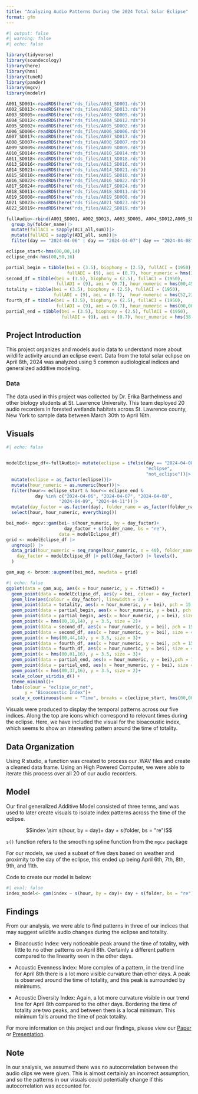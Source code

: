 ```yaml
---
title: "Analyzing Audio Patterns During the 2024 Total Solar Eclipse"
format: gfm
---
```


```r
#| output: false
#| warning: false
#| echo: false

library(tidyverse)
library(soundecology)
library(here)
library(hms)
library(tuneR)
library(pander)
library(mgcv)
library(modelr)

A001_SD001<-readRDS(here("rds_files/A001_SD001.rds"))
A002_SD013<-readRDS(here("rds_files/A002_SD013.rds"))
A003_SD005<-readRDS(here("rds_files/A003_SD005.rds"))
A004_SD012<-readRDS(here("rds_files/A004_SD012.rds"))
A005_SD002<-readRDS(here("rds_files/A005_SD002.rds"))
A006_SD006<-readRDS(here("rds_files/A006_SD006.rds"))
A007_SD017<-readRDS(here("rds_files/A007_SD017.rds"))
A008_SD007<-readRDS(here("rds_files/A008_SD007.rds"))
A009_SD009<-readRDS(here("rds_files/A009_SD009.rds"))
A010_SD014<-readRDS(here("rds_files/A010_SD014.rds"))
A011_SD018<-readRDS(here("rds_files/A011_SD018.rds"))
A013_SD016<-readRDS(here("rds_files/A013_SD016.rds"))
A014_SD021<-readRDS(here("rds_files/A014_SD021.rds"))
A015_SD010<-readRDS(here("rds_files/A015_SD010.rds"))
A016_SD022<-readRDS(here("rds_files/A016_SD022.rds"))
A017_SD024<-readRDS(here("rds_files/A017_SD024.rds"))
A018_SD011<-readRDS(here("rds_files/A018_SD011.rds"))
A019_SD008<-readRDS(here("rds_files/A019_SD008.rds"))
A021_SD023<-readRDS(here("rds_files/A021_SD023.rds"))
A022_SD019<-readRDS(here("rds_files/A022_SD019.rds"))

fullAudio<-rbind(A001_SD001, A002_SD013, A003_SD005, A004_SD012,A005_SD002, A006_SD006, A007_SD017, A008_SD007, A009_SD009, A010_SD014, A011_SD018, A013_SD016, A014_SD021, A015_SD010, A016_SD022, A017_SD024, A018_SD011, A019_SD008, A021_SD023, A022_SD019)|>
  group_by(folder_name)|>
  mutate(fullACI = sapply(ACI_all,sum))|>
  mutate(fullADI = sapply(ADI_all, sum))|>
  filter(day == "2024-04-06" | day == "2024-04-07"| day == "2024-04-08"| day == "2024-04-09" | day == "2024-04-11")

eclipse_start<-hms(00,00,14)
eclipse_end<-hms(00,50,16)

partial_begin = tibble(bei = (3.5), biophony = (2.5), fullACI = (1950), 
                       fullADI = (9), aei = (0.7), hour_numeric = hms(38,11,14))
second_df = tibble(bei = (3.5), biophony = (2.5), fullACI = (1950),
                   fullADI = (9), aei = (0.7), hour_numeric = hms(00,45,14))
totality = tibble(bei = (3.5), biophony = (2.5), fullACI = (1950),
                  fullADI = (9), aei = (0.7),  hour_numeric = hms(52,23,15))
fourth_df = tibble(bei = (3.5), biophony = (2.5), fullACI = (1950), 
                   fullADI = (9), aei = (0.7), hour_numeric = hms(00,00,16))
partial_end = tibble(bei = (3.5), biophony = (2.5), fullACI = (1950),
                     fullADI = (9), aei = (0.7), hour_numeric = hms(38,35,16))

```


## Project Introduction

This project organizes and models audio data to understand more about wildlife activity around an eclipse event. Data from the total solar eclipse on April 8th, 2024 was analyzed using 5 common audiological indices and generalized additive modeling. 

### Data 

The data used in this project was collected by Dr. Erika Barthelmess and other biology students at St. Lawrence University. This team deployed 20 audio recorders in forested wetlands habitats across St. Lawrence county, New York to sample data between March 30th to April 16th. 

## Visuals 

```r
#| echo: false


modelEclipse_df<-fullAudio|> mutate(eclipse = ifelse(day == "2024-04-08", 
                                                     "eclipse", 
                                                     "not_eclipse"))|>
  mutate(eclipse = as_factor(eclipse))|>
  mutate(hour_numeric = as.numeric(hour))|>
  filter(hour>= eclipse_start & hour<= eclipse_end &
           day %in% c("2024-04-06", "2024-04-07", "2024-04-08",
                    "2024-04-09", "2024-04-11"))|>
  mutate(day_factor = as.factor(day), folder_name = as_factor(folder_name))|>
  select(hour, hour_numeric, everything())

bei_mod<- mgcv::gam(bei~ s(hour_numeric, by = day_factor)+
                      day_factor + s(folder_name, bs = "re"),
                    data = modelEclipse_df)
grid <- modelEclipse_df |> 
  ungroup() |>
  data_grid(hour_numeric = seq_range(hour_numeric, n = 40), folder_name = "/A014_SD021",
    day_factor = modelEclipse_df |> pull(day_factor) |> levels(),
  )

gam_aug <- broom::augment(bei_mod, newdata = grid)
```

```r
#| echo: false
ggplot(data = gam_aug, aes(x = hour_numeric, y = .fitted)) +
  geom_point(data = modelEclipse_df, aes(y = bei, colour = day_factor), alpha = 0.1) +
  geom_line(aes(colour = day_factor), linewidth = 2) +
  geom_point(data = totality, aes(x = hour_numeric, y = bei), pch = 15, size = 6)+
  geom_point(data = partial_begin, aes(x = hour_numeric, y = bei), pch = 15, size = 6)+
  geom_point(data = partial_begin, aes(x = hour_numeric, y = bei), size = 4, col = "white")+
  geom_point(x = hms(00,10,14), y = 3.5, size = 2)+
  geom_point(data = second_df, aes(x = hour_numeric, y = bei), pch = 15, size = 6)+
  geom_point(data = second_df, aes(x = hour_numeric, y = bei), size = 4, col = "white")+
  geom_point(x = hms(00,44,14), y = 3.5, size = 3)+
  geom_point(data = fourth_df, aes(x = hour_numeric, y = bei), pch = 15, size = 6)+
  geom_point(data = fourth_df, aes(x = hour_numeric, y = bei), size = 4, col = "white")+
  geom_point(x = hms(00,01,16), y = 3.5, size = 3)+
  geom_point(data = partial_end, aes(x = hour_numeric, y = bei),pch = 15 , size = 6)+
  geom_point(data = partial_end, aes(x = hour_numeric, y = bei), size = 4, col = "white")+
  geom_point(x = hms(00,37,16), y = 3.5, size = 2)+
  scale_colour_viridis_d() +
  theme_minimal()+
  labs(colour = "eclipse_or_not",
       y = "Bioacoustic Index")+
  scale_x_continuous(name = "Time", breaks = c(eclipse_start, hms(00,00,15), hms(00,00,16), eclipse_end))
```

Visuals were produced to display the temporal patterns across our five indices. Along the top are icons which correspond to relevant times during the eclipse. Here, we have included the visual for the bioacoustic index, which seems to show an interesting pattern around the time of totality.

## Data Organization 

Using R studio, a function was created to process our .WAV files and create a cleaned data frame. Using an High Powered Computer, we were able to iterate this process over all 20 of our audio recorders.

## Model 

Our final generalized Additive Model consisted of three terms, and was used to later create visuals to isolate index patterns across the time of the eclipse. 

$$index \sim  s(hour, by = day)+ day + s(folder, bs = "re")$$
\n 

`s()` function refers to the smoothing spline function from the `mgcv` package

For our models, we used a subset of five days based on weather and proximity to the day of the eclipse, this ended up being April 6th, 7th, 8th, 9th, and 11th. 

Code to create our model is below:
```r
#| eval: false
index_model<- gam(index ~ s(hour, by = day)+ day + s(folder, bs = "re"), data = Eclipse_df)
```

## Findings 

From our analysis, we were able to find patterns in three of our indices that may suggest wildlife audio changes during the eclipse and totality. 

* Bioacoustic Index: very noticeable peak around the time of totality, with little to no other patterns on April 8th. Certainly a different pattern compared to the linearity seen in the other days.

* Acoustic Evenness Index: More complex of a pattern, in the trend line for April 8th there is a lot more visible curvature than other days. A peak is observed around the time of totality, and this peak is surrounded by minimums. 

* Acoustic Diversity Index: Again, a lot more curvature visible in our trend line for April 8th compared to the other days. Bordering the time of totality are two peaks, and between them is a local minimum. This minimum falls around the time of peak totality. 

For more information on this project and our findings, please view our [Paper](https://github.com/kmhein21/eclipse_sye/blob/main/Write_Up/Write_up.pdf)  or [Presentation](https://github.com/kmhein21/eclipse_sye/blob/main/Presentation_files/Festival_Presentation.html).  

## Note 

In our analysis, we assumed there was no autocorrelation between the audio clips we were given. This is almost certainly an incorrect assumption, and so the patterns in our visuals could potentially change if this autocorrelation was accounted for.










